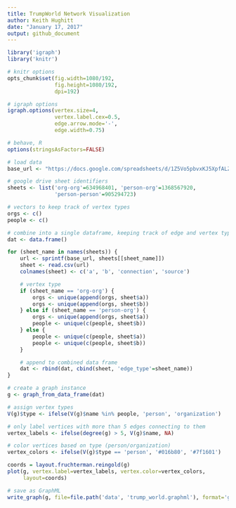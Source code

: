 ```yaml
---
title: TrumpWorld Network Visualization
author: Keith Hughitt
date: "January 17, 2017"
output: github_document
---
```


```r
library('igraph')
library('knitr')

# knitr options
opts_chunk$set(fig.width=1080/192,
               fig.height=1080/192,
               dpi=192)

# igraph options
igraph.options(vertex.size=4,
               vertex.label.cex=0.5,
               edge.arrow.mode='-',
               edge.width=0.75)

# behave, R
options(stringsAsFactors=FALSE)

# load data
base_url <- "https://docs.google.com/spreadsheets/d/1Z5Vo5pbvxKJ5XpfALZXvCzW26Cl4we3OaN73K9Ae5Ss/pub?gid=%d&output=csv"

# google drive sheet identifiers
sheets <- list('org-org'=634968401, 'person-org'=1368567920,
               'person-person'=905294723)

# vectors to keep track of vertex types
orgs <- c()
people <- c()

# combine into a single dataframe, keeping track of edge and vertex types
dat <- data.frame()

for (sheet_name in names(sheets)) {
    url <- sprintf(base_url, sheets[[sheet_name]])
    sheet <- read.csv(url)
    colnames(sheet) <- c('a', 'b', 'connection', 'source')

    # vertex type
    if (sheet_name == 'org-org') {
        orgs <- unique(append(orgs, sheet$a))
        orgs <- unique(append(orgs, sheet$b))
    } else if (sheet_name == 'person-org') {
        orgs <- unique(append(orgs, sheet$a))
        people <- unique(c(people, sheet$b))
    } else {
        people <- unique(c(people, sheet$a))
        people <- unique(c(people, sheet$b))
    }

    # append to combined data frame
    dat <- rbind(dat, cbind(sheet, 'edge_type'=sheet_name))
}

# create a graph instance
g <- graph_from_data_frame(dat)

# assign vertex types
V(g)$type <- ifelse(V(g)$name %in% people, 'person', 'organization')

# only label vertices with more than 5 edges connecting to them
vertex_labels <- ifelse(degree(g) > 5, V(g)$name, NA)

# color vertices based on type (person/organization)
vertex_colors <- ifelse(V(g)$type == 'person', '#016b80', '#7f1601')

coords = layout.fruchterman.reingold(g)
plot(g, vertex.label=vertex_labels, vertex.color=vertex_colors,
     layout=coords)

# save as GraphML
write_graph(g, file=file.path('data', 'trump_world.graphml'), format='graphml')
```


